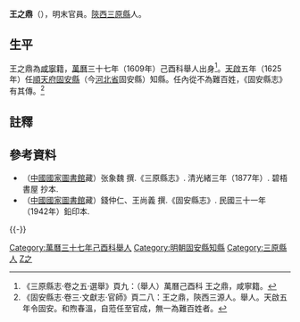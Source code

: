 '''王之鼎'''（{{bd|？||？|catIdx=}}），明末官員。[[陝西|陝西]][[三原縣|三原縣]]人。

==生平==
王之鼎為[[咸寧|咸寧]]籍，[[萬曆|萬曆]]三十七年（1609年）己酉科舉人出身<ref>《三原縣志·卷之五·選舉》頁九：（舉人）萬曆己酉科 王之鼎，咸寧籍。</ref>。[[天啟|天啟]]五年（1625年）任[[順天府|順天府]][[固安縣|固安縣]]（今[[河北省|河北省]]固安縣）知縣。任內從不為難百姓，《固安縣志》有其傳。<ref>《固安縣志·卷三·文獻志·官師》頁二八：王之鼎，陝西三源人。舉人。天啟五年令固安。和煦春溫，自蒞任至官成，無一為難百姓者。</ref>

==註釋==
{{reflist}}

==參考資料==
*（[[中國國家圖書館|中國國家圖書館]]藏）张象魏 撰.《三原縣志》. 清光緒三年（1877年）. 碧梧書屋 抄本.
*（[[中國國家圖書館|中國國家圖書館]]藏）錢仲仁、王尚義 撰.《固安縣志》. 民國三十一年（1942年）鉛印本.

{{-}}
{{start box}}
{{s-off}}
{{succession box|[[王陞|王陞]]|[[劉伸|劉伸]]|[[順天府|順天府]][[固安縣知縣列表|固安縣知縣]]|<small>天啟五年（1625年）上任</small>}}
{{end box}}

{{DEFAULTSORT:Wang王}}
[[Category:萬曆三十七年己酉科舉人|Category:萬曆三十七年己酉科舉人]]
[[Category:明朝固安縣知縣|Category:明朝固安縣知縣]]
[[Category:三原縣人|Category:三原縣人]]
[[Category:王姓|Z之]]